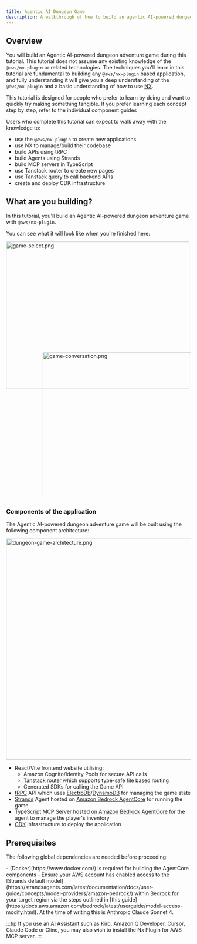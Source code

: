 ```yaml
---
title: Agentic AI Dungeon Game
description: A walkthrough of how to build an agentic AI-powered dungeon adventure game using the @aws/nx-plugin.
---
```




## Overview

You will build an Agentic AI-powered dungeon adventure game during this tutorial. This tutorial does not assume any existing knowledge of the `@aws/nx-plugin` or related technologies. The techniques you'll learn in this tutorial are fundamental to building any `@aws/nx-plugin` based application, and fully understanding it will give you a deep understanding of the `@aws/nx-plugin` and a basic understanding of how to use [NX](https://nx.dev/).

<Aside>This tutorial is designed for people who prefer to learn by doing and want to quickly try making something tangible. If you prefer learning each concept step by step, refer to the individual component guides</Aside>

Users who complete this tutorial can expect to walk away with the knowledge to:

- use the `@aws/nx-plugin` to create new applications
- use NX to manage/build their codebase
- build APIs using tRPC
- build Agents using Strands
- build MCP servers in TypeScript
- use Tanstack router to create new pages
- use Tanstack query to call backend APIs
- create and deploy CDK infrastructure

## What are you building?

In this tutorial, you'll build an Agentic AI-powered dungeon adventure game with `@aws/nx-plugin`.

You can see what it will look like when you're finished here:

<Image src={gameSelectPng} alt="game-select.png" width="500" height="400" />
<div style="margin-top: -100px; margin-left: 100px;">
<Image src={gameConversationPng} alt="game-conversation.png" width="500" height="400" />
</div>

### Components of the application

The Agentic AI-powered dungeon adventure game will be built using the following component architecture:

<Image style="margin: auto" src={dungeonAdventureArchitecturePng} alt="dungeon-game-architecture.png" height="600" />

- React/Vite frontend website utilising:
  - Amazon Cognito/Identity Pools for secure API calls
  - [Tanstack router](https://tanstack.com/router/latest) which supports type-safe file based routing
  - Generated SDKs for calling the Game API
- [tRPC](https://trpc.io/) API which uses [ElectroDB](https://electrodb.dev/)/[DynamoDB](https://aws.amazon.com/dynamodb/) for managing the game state
- [Strands](https://strandsagents.com/latest/) Agent hosted on [Amazon Bedrock AgentCore](https://aws.amazon.com/bedrock/agentcore/) for running the game
- TypeScript MCP Server hosted on [Amazon Bedrock AgentCore](https://aws.amazon.com/bedrock/agentcore/) for the agent to manage the player's inventory
- [CDK](https://docs.aws.amazon.com/cdk/v2/guide/home.html) infrastructure to deploy the application

## Prerequisites

The following global dependencies are needed before proceeding:

<Snippet name="required-prerequisites" />
- [Docker](https://www.docker.com/) is required for building the AgentCore components
- Ensure your AWS account has enabled access to the [Strands default model](https://strandsagents.com/latest/documentation/docs/user-guide/concepts/model-providers/amazon-bedrock/) within Bedrock for your target region via the steps outlined in [this guide](https://docs.aws.amazon.com/bedrock/latest/userguide/model-access-modify.html). At the time of writing this is Anthropic Claude Sonnet 4.

:::tip
If you use an AI Assistant such as Kiro, Amazon Q Developer, Cursor, Claude Code or Cline, you may also wish to <Link path="/get_started/building-with-ai">install the Nx Plugin for AWS MCP server.</Link>
:::